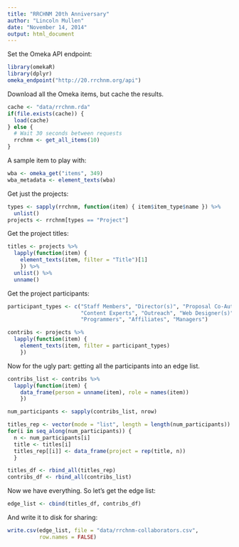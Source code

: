 ```yaml
---
title: "RRCHNM 20th Anniversary"
author: "Lincoln Mullen"
date: "November 14, 2014"
output: html_document
---
```


Set the Omeka API endpoint:

```r
library(omekaR)
library(dplyr)
omeka_endpoint("http://20.rrchnm.org/api")
```

Download all the Omeka items, but cache the results.

```r
cache <- "data/rrchnm.rda"
if(file.exists(cache)) {
  load(cache) 
} else {
  # Wait 30 seconds between requests
  rrchnm <- get_all_items(10)
}
```

A sample item to play with:

```r
wba <- omeka_get("items", 349)
wba_metadata <- element_texts(wba)
```

Get just the projects:

```r
types <- sapply(rrchnm, function(item) { item$item_type$name }) %>%
  unlist()
projects <- rrchnm[types == "Project"]
```

Get the project titles:

```r
titles <- projects %>%
  lapply(function(item) {
    element_texts(item, filter = "Title")[1]
    }) %>%
  unlist() %>%
  unname()
```

Get the project participants:

```r
participant_types <- c("Staff Members", "Director(s)", "Proposal Co-Authors",
                       "Content Experts", "Outreach", "Web Designer(s)",
                       "Programmers", "Affiliates", "Managers")

contribs <- projects %>%
  lapply(function(item) {
    element_texts(item, filter = participant_types)
    })
```

Now for the ugly part: getting all the participants into an edge list.

```r
contribs_list <- contribs %>%
  lapply(function(item) {
    data_frame(person = unname(item), role = names(item))
    })

num_participants <- sapply(contribs_list, nrow)

titles_rep <- vector(mode = "list", length = length(num_participants))
for(i in seq_along(num_participants)) {
  n <- num_participants[i]
  title <- titles[i]
  titles_rep[[i]] <- data_frame(project = rep(title, n))
  }

titles_df <- rbind_all(titles_rep)
contribs_df <- rbind_all(contribs_list)
```

Now we have everything. So let's get the edge list:

```r
edge_list <- cbind(titles_df, contribs_df)
```

And write it to disk for sharing:

```r
write.csv(edge_list, file = "data/rrchnm-collaborators.csv",
          row.names = FALSE)
```
